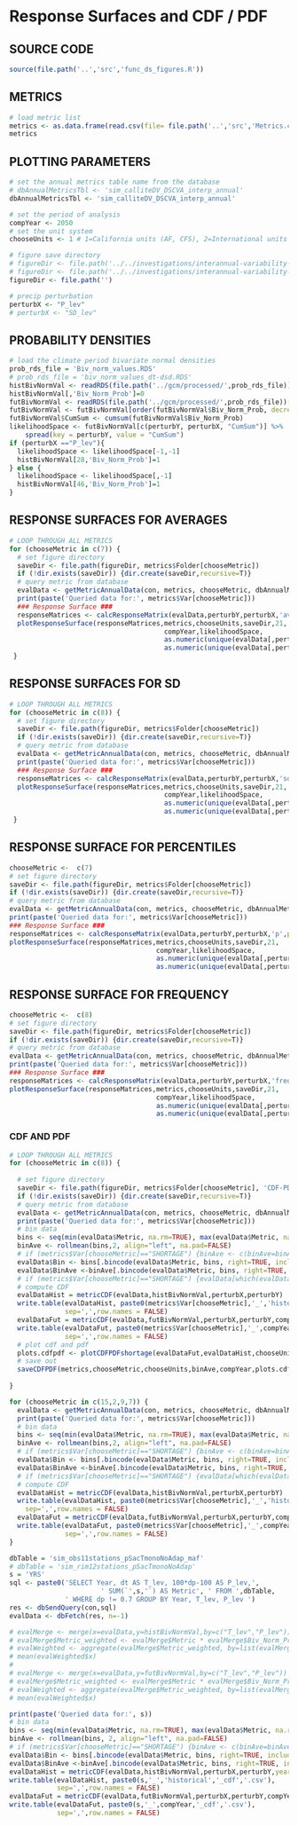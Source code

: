 # Response Surfaces and CDF / PDF

## SOURCE CODE
```r
source(file.path('..','src','func_ds_figures.R'))
```

## METRICS
```r
# load metric list
metrics <- as.data.frame(read.csv(file= file.path('..','src','Metrics.csv')))
metrics
```


## PLOTTING PARAMETERS
```r
# set the annual metrics table name from the database
# dbAnnualMetricsTbl <- 'sim_calliteDV_DSCVA_interp_annual'
dbAnnualMetricsTbl <- 'sim_calliteDV_DSCVA_interp_annual'

# set the period of analysis
compYear <- 2050
# set the unit system
chooseUnits <- 1 # 1=California units (AF, CFS), 2=International units (MM3, M3/s)

# figure save directory
# figureDir <- file.path('../../investigations/interannual-variability-and-DSCVA/figures','DSCVA-dtdp')
# figureDir <- file.path('../../investigations/interannual-variability-and-DSCVA/figures','DSCVA-dtdsd')
figureDir <- file.path('')

# precip perturbation
perturbX <- "P_lev"
# perturbX <- "SD_lev"
```

## PROBABILITY DENSITIES
```r
# load the climate period bivariate normal densities
prob_rds_file = 'Biv_norm_values.RDS'
# prob_rds_file = 'biv_norm_values_dt-dsd.RDS'
histBivNormVal <- readRDS(file.path('../gcm/processed/',prob_rds_file))[[1]]
histBivNormVal[,'Biv_Norm_Prob']=0
futBivNormVal <- readRDS(file.path('../gcm/processed/',prob_rds_file))[[compYear-1995]]
futBivNormVal <- futBivNormVal[order(futBivNormVal$Biv_Norm_Prob, decreasing = TRUE),]
futBivNormVal$CumSum <- cumsum(futBivNormVal$Biv_Norm_Prob)
likelihoodSpace <- futBivNormVal[c(perturbY, perturbX, "CumSum")] %>%
	spread(key = perturbY, value = "CumSum")
if (perturbX =="P_lev"){
  likelihoodSpace <- likelihoodSpace[-1,-1]
  histBivNormVal[28,'Biv_Norm_Prob']=1
} else {
  likelihoodSpace <- likelihoodSpace[,-1]
  histBivNormVal[46,'Biv_Norm_Prob']=1
}

```

## RESPONSE SURFACES FOR AVERAGES
```r
# LOOP THROUGH ALL METRICS
for (chooseMetric in c(7)) {
  # set figure directory
  saveDir <- file.path(figureDir, metrics$Folder[chooseMetric])
  if (!dir.exists(saveDir)) {dir.create(saveDir,recursive=T)}
  # query metric from database
  evalData <- getMetricAnnualData(con, metrics, chooseMetric, dbAnnualMetricsTbl, perturbY, perturbX)
  print(paste('Queried data for:', metrics$Var[chooseMetric]))
  ### Response Surface ###
  responseMatrices <- calcResponseMatrix(evalData,perturbY,perturbX,'avg')
  plotResponseSurface(responseMatrices,metrics,chooseUnits,saveDir,21,
                                       compYear,likelihoodSpace,
                                       as.numeric(unique(evalData[,perturbX])),
                                       as.numeric(unique(evalData[,perturbY])),'avg',perturbX,T)
 }
```

## RESPONSE SURFACES FOR SD
```r
# LOOP THROUGH ALL METRICS
for (chooseMetric in c(8)) {
  # set figure directory
  saveDir <- file.path(figureDir, metrics$Folder[chooseMetric])
  if (!dir.exists(saveDir)) {dir.create(saveDir,recursive=T)}
  # query metric from database
  evalData <- getMetricAnnualData(con, metrics, chooseMetric, dbAnnualMetricsTbl, perturbY, perturbX)
  print(paste('Queried data for:', metrics$Var[chooseMetric]))
  ### Response Surface ###
  responseMatrices <- calcResponseMatrix(evalData,perturbY,perturbX,'sd')
  plotResponseSurface(responseMatrices,metrics,chooseUnits,saveDir,21,
                                       compYear,likelihoodSpace,
                                       as.numeric(unique(evalData[,perturbX])),
                                       as.numeric(unique(evalData[,perturbY])),'sd',perturbX,T)
 }
```

## RESPONSE SURFACE FOR PERCENTILES
```r
chooseMetric <-  c(7)
# set figure directory
saveDir <- file.path(figureDir, metrics$Folder[chooseMetric])
if (!dir.exists(saveDir)) {dir.create(saveDir,recursive=T)}
# query metric from database
evalData <- getMetricAnnualData(con, metrics, chooseMetric, dbAnnualMetricsTbl, perturbY, perturbX)
print(paste('Queried data for:', metrics$Var[chooseMetric]))
### Response Surface ###
responseMatrices <- calcResponseMatrix(evalData,perturbY,perturbX,'p',percentile=0.05)
plotResponseSurface(responseMatrices,metrics,chooseUnits,saveDir,21,
                                     compYear,likelihoodSpace,
                                     as.numeric(unique(evalData[,perturbX])),
                                     as.numeric(unique(evalData[,perturbY])),'P-95 Reliability of',perturbX,T)
```

## RESPONSE SURFACE FOR FREQUENCY
```r
chooseMetric <-  c(8)
# set figure directory
saveDir <- file.path(figureDir, metrics$Folder[chooseMetric])
if (!dir.exists(saveDir)) {dir.create(saveDir,recursive=T)}
# query metric from database
evalData <- getMetricAnnualData(con, metrics, chooseMetric, dbAnnualMetricsTbl, perturbY, perturbX)
print(paste('Queried data for:', metrics$Var[chooseMetric]))
### Response Surface ###
responseMatrices <- calcResponseMatrix(evalData,perturbY,perturbX,'freq')
plotResponseSurface(responseMatrices,metrics,chooseUnits,saveDir,21,
                                     compYear,likelihoodSpace,
                                     as.numeric(unique(evalData[,perturbX])),
                                     as.numeric(unique(evalData[,perturbY])),'freq',perturbX)
```


### CDF AND PDF
```r
# LOOP THROUGH ALL METRICS
for (chooseMetric in c(8)) {
  
  # set figure directory
  saveDir <- file.path(figureDir, metrics$Folder[chooseMetric], 'CDF-PDF')
  if (!dir.exists(saveDir)) {dir.create(saveDir,recursive=T)}
  # query metric from database
  evalData <- getMetricAnnualData(con, metrics, chooseMetric, dbAnnualMetricsTbl, perturbY, perturbX)
  print(paste('Queried data for:', metrics$Var[chooseMetric]))
  # bin data
  bins <- seq(min(evalData$Metric, na.rm=TRUE), max(evalData$Metric, na.rm= TRUE), length.out=75)
  binAve <- rollmean(bins,2, align="left", na.pad=FALSE) 
  # if (metrics$Var[chooseMetric]=="SHORTAGE") {binAve <- c(binAve=binAve[-75], 0)}
  evalData$Bin <- bins[.bincode(evalData$Metric, bins, right=TRUE, include.lowest=TRUE)]
  evalData$BinAve <-binAve[.bincode(evalData$Metric, bins, right=TRUE, include.lowest=TRUE)]
  # if (metrics$Var[chooseMetric]=="SHORTAGE") {evalData[which(evalData$Metric==0), c("Bin", "BinAve")] <- 0}
  # compute CDF
  evalDataHist = metricCDF(evalData,histBivNormVal,perturbX,perturbY)
  write.table(evalDataHist, paste0(metrics$Var[chooseMetric],'_','historical','_cdf','.csv'),
              sep=',',row.names = FALSE)
  evalDataFut = metricCDF(evalData,futBivNormVal,perturbX,perturbY,compYear)
  write.table(evalDataFut, paste0(metrics$Var[chooseMetric],'_',compYear,'_cdf','.csv'),
              sep=',',row.names = FALSE)
  # plot cdf and pdf
  plots.cdfpdf <- plotCDFPDFshortage(evalDataFut,evalDataHist,chooseUnits,compYear,chooseMetric,metrics)
  # save out
  saveCDFPDF(metrics,chooseMetric,chooseUnits,binAve,compYear,plots.cdfpdf,saveDir)
  
}
```


```r
for (chooseMetric in c(15,2,9,7)) {
  evalData <- getMetricAnnualData(con, metrics, chooseMetric, dbAnnualMetricsTbl, perturbY, perturbX)
  print(paste('Queried data for:', metrics$Var[chooseMetric]))
  # bin data
  bins <- seq(min(evalData$Metric, na.rm=TRUE), max(evalData$Metric, na.rm= TRUE), length.out=75)
  binAve <- rollmean(bins,2, align="left", na.pad=FALSE) 
  # if (metrics$Var[chooseMetric]=="SHORTAGE") {binAve <- c(binAve=binAve[-75], 0)}
  evalData$Bin <- bins[.bincode(evalData$Metric, bins, right=TRUE, include.lowest=TRUE)]
  evalData$BinAve <-binAve[.bincode(evalData$Metric, bins, right=TRUE, include.lowest=TRUE)]
  # if (metrics$Var[chooseMetric]=="SHORTAGE") {evalData[which(evalData$Metric==0), c("Bin", "BinAve")] <- 0}
  # compute CDF
  evalDataHist = metricCDF(evalData,histBivNormVal,perturbX,perturbY)
  write.table(evalDataHist, paste0(metrics$Var[chooseMetric],'_','historical','_cdf','.csv'),
    sep=',',row.names = FALSE)
  evalDataFut = metricCDF(evalData,futBivNormVal,perturbX,perturbY,compYear)
  write.table(evalDataFut, paste0(metrics$Var[chooseMetric],'_',compYear,'_cdf','.csv'),
              sep=',',row.names = FALSE)
}
```

```r
dbTable = 'sim_obs11stations_pSacTmonoNoAdap_maf'
# dbTable = 'sim_rim12stations_pSacTmonoNoAdap'
s = 'YRS'
sql <- paste0('SELECT Year, dt AS T_lev, 100*dp-100 AS P_lev,',
  		               ' SUM(`',s,'`) AS Metric', ' FROM ',dbTable,
              ' WHERE dp != 0.7 GROUP BY Year, T_lev, P_lev ')
res <- dbSendQuery(con,sql)
evalData <- dbFetch(res, n=-1)

# evalMerge <- merge(x=evalData,y=histBivNormVal,by=c("T_lev","P_lev"))
# evalMerge$Metric_weighted <- evalMerge$Metric * evalMerge$Biv_Norm_Prob
# evalWeighted <- aggregate(evalMerge$Metric_weighted, by=list(evalMerge$Year), FUN=sum)
# mean(evalWeighted$x)
# 
# evalMerge <- merge(x=evalData,y=futBivNormVal,by=c("T_lev","P_lev"))
# evalMerge$Metric_weighted <- evalMerge$Metric * evalMerge$Biv_Norm_Prob
# evalWeighted <- aggregate(evalMerge$Metric_weighted, by=list(evalMerge$Year), FUN=sum)
# mean(evalWeighted$x)

print(paste('Queried data for:', s))
# bin data
bins <- seq(min(evalData$Metric, na.rm=TRUE), max(evalData$Metric, na.rm= TRUE), length.out=50)
binAve <- rollmean(bins, 2, align="left", na.pad=FALSE)
# if (metrics$Var[chooseMetric]=="SHORTAGE") {binAve <- c(binAve=binAve[-75], 0)}
evalData$Bin <- bins[.bincode(evalData$Metric, bins, right=TRUE, include.lowest=TRUE)]
evalData$BinAve <-binAve[.bincode(evalData$Metric, bins, right=TRUE, include.lowest=TRUE)]
evalDataHist = metricCDF(evalData,histBivNormVal,perturbX,perturbY,year_label='Year')
write.table(evalDataHist, paste0(s,'_','historical','_cdf','.csv'),
            sep=',',row.names = FALSE)
evalDataFut = metricCDF(evalData,futBivNormVal,perturbX,perturbY,compYear,year_label='Year')
write.table(evalDataFut, paste0(s,'_',compYear,'_cdf','.csv'),
            sep=',',row.names = FALSE)

```

